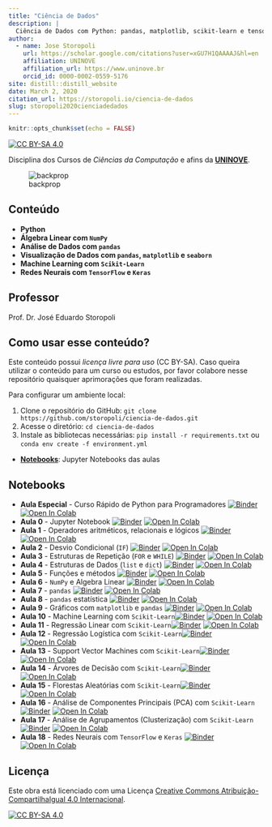 ```yaml
---
title: "Ciência de Dados"
description: |
  Ciência de Dados com Python: pandas, matplotlib, scikit-learn e tensorflow.
author:
  - name: Jose Storopoli
    url: https://scholar.google.com/citations?user=xGU7H1QAAAAJ&hl=en
    affiliation: UNINOVE
    affiliation_url: https://www.uninove.br
    orcid_id: 0000-0002-0559-5176
site: distill::distill_website
date: March 2, 2020
citation_url: https://storopoli.io/ciencia-de-dados
slug: storopoli2020cienciadedados
---
```


```r
knitr::opts_chunk$set(echo = FALSE)
```

<link rel="stylesheet" href="https://cdn.rawgit.com/jpswalsh/academicons/master/css/academicons.min.css"/>

[![CC BY-SA 4.0][cc-by-sa-shield]][cc-by-sa]

Disciplina dos Cursos de *Ciências da Computação* e afins da [**UNINOVE**](https://www.uninove.br).

![backprop](images/backpropagation.gif)

## Conteúdo

* **Python**
* **Álgebra Linear com `NumPy`**
* **Análise de Dados com `pandas`**
* **Visualização de Dados com `pandas`, `matplotlib` e `seaborn`**
* **Machine Learning com `Scikit-Learn`**
* **Redes Neurais com `TensorFlow` e `Keras`**

## Professor

Prof. Dr. José Eduardo Storopoli <a href="https://storopoli.io"><i class="fa fa-globe fa-lg"></i></a> <a href="http://lattes.cnpq.br/2281909649311607"><i class="ai ai-lattes ai-lg"></i></a> <a href="https://orcid.org/0000-0002-0559-5176"><i class="ai ai-orcid ai-lg"></i></a> <a href="mailto:josees@uni9.pro.br"><i class="fa fa-paper-plane fa-lg"></i></a>

## Como usar esse conteúdo?

Este conteúdo possui *licença livre para uso* (CC BY-SA). Caso queira utilizar o conteúdo para um curso ou estudos, por favor colabore nesse repositório quaisquer aprimorações que foram realizadas.

Para configurar um ambiente local:

1. Clone o repositório do GitHub: `git clone https://github.com/storopoli/ciencia-de-dados.git`
2. Acesse o diretório: `cd ciencia-de-dados`
3. Instale as bibliotecas necessárias: `pip install -r requirements.txt ` ou `conda env create -f environment.yml`

* **[Notebooks](https://github.com/storopoli/ciencia-de-dados/tree/master/notebooks)**: Jupyter Notebooks das aulas

## Notebooks

* **Aula Especial** - Curso Rápido de Python para Programadores [![Binder](https://mybinder.org/badge_logo.svg)](https://mybinder.org/v2/gh/storopoli/ciencia-de-dados/master?filepath=notebooks%2FAula_Especial_Python.ipynb) [![Open In Colab](https://colab.research.google.com/assets/colab-badge.svg)](https://colab.research.google.com/github/storopoli/ciencia-de-dados/blob/master/notebooks/Aula_Especial_Python.ipynb)
* **Aula 0** - Jupyter Notebook [![Binder](https://mybinder.org/badge_logo.svg)](https://mybinder.org/v2/gh/storopoli/ciencia-de-dados/master?filepath=notebooks%2FAula_0_Jupyter.ipynb) [![Open In Colab](https://colab.research.google.com/assets/colab-badge.svg)](https://colab.research.google.com/github/storopoli/ciencia-de-dados/blob/master/notebooks/Aula_0_Jupyter.ipynb)
* **Aula 1** - Operadores aritméticos, relacionais e lógicos [![Binder](https://mybinder.org/badge_logo.svg)](https://mybinder.org/v2/gh/storopoli/ciencia-de-dados/master?filepath=notebooks%2FAula_1_Operadores_Aritmeticos_Relacionais_e_Logicos.ipynb) [![Open In Colab](https://colab.research.google.com/assets/colab-badge.svg)](https://colab.research.google.com/github/storopoli/ciencia-de-dados/blob/master/notebooks/Aula_1_Operadores_Aritmeticos_Relacionais_e_Logicos.ipynb)
* **Aula 2** - Desvio Condicional (`IF`) [![Binder](https://mybinder.org/badge_logo.svg)](https://mybinder.org/v2/gh/storopoli/ciencia-de-dados/master?filepath=notebooks%2FAula_2_Desvio_Condicional_IF.ipynb) [![Open In Colab](https://colab.research.google.com/assets/colab-badge.svg)](https://colab.research.google.com/github/storopoli/ciencia-de-dados/blob/master/notebooks/Aula_2_Desvio_Condicional_IF.ipynb)
* **Aula 3** - Estruturas de Repetição (`FOR` e `WHILE`) [![Binder](https://mybinder.org/badge_logo.svg)](https://mybinder.org/v2/gh/storopoli/ciencia-de-dados/master?filepath=notebooks%2FAula_3_Estruturas_de_Repeticao.ipynb) [![Open In Colab](https://colab.research.google.com/assets/colab-badge.svg)](https://colab.research.google.com/github/storopoli/ciencia-de-dados/blob/master/notebooks/Aula_3_Estruturas_de_Repeticao.ipynb)
* **Aula 4** - Estruturas de Dados (`list` e `dict`) [![Binder](https://mybinder.org/badge_logo.svg)](https://mybinder.org/v2/gh/storopoli/ciencia-de-dados/master?filepath=notebooks%2FAula_4_Estrutura_de_Dados.ipynb) [![Open In Colab](https://colab.research.google.com/assets/colab-badge.svg)](https://colab.research.google.com/github/storopoli/ciencia-de-dados/blob/master/notebooks/Aula_4_Estrutura_de_Dados.ipynb)
* **Aula 5** - Funções e métodos [![Binder](https://mybinder.org/badge_logo.svg)](https://mybinder.org/v2/gh/storopoli/ciencia-de-dados/master?filepath=notebooks%2FAula_5_Metodos_e_Funcoes.ipynb) [![Open In Colab](https://colab.research.google.com/assets/colab-badge.svg)](https://colab.research.google.com/github/storopoli/ciencia-de-dados/blob/master/notebooks/Aula_5_Metodos_e_Funcoes.ipynb)
* **Aula 6** - `NumPy` e Algebra Linear [![Binder](https://mybinder.org/badge_logo.svg)](https://mybinder.org/v2/gh/storopoli/ciencia-de-dados/master?filepath=notebooks%2FAula_6_Numpy_Algebra_Linear.ipynb) [![Open In Colab](https://colab.research.google.com/assets/colab-badge.svg)](https://colab.research.google.com/github/storopoli/ciencia-de-dados/blob/master/notebooks/Aula_6_Numpy_Algebra_Linear.ipynb)
* **Aula 7** - `pandas` [![Binder](https://mybinder.org/badge_logo.svg)](https://mybinder.org/v2/gh/storopoli/ciencia-de-dados/master?filepath=notebooks%2FAula_7_pandas.ipynb) [![Open In Colab](https://colab.research.google.com/assets/colab-badge.svg)](https://colab.research.google.com/github/storopoli/ciencia-de-dados/blob/master/notebooks/Aula_7_pandas.ipynb)
* **Aula 8** - `pandas` estatística [![Binder](https://mybinder.org/badge_logo.svg)](https://mybinder.org/v2/gh/storopoli/ciencia-de-dados/master?filepath=notebooks%2FAula_8_pandas_estatistica.ipynb) [![Open In Colab](https://colab.research.google.com/assets/colab-badge.svg)](https://colab.research.google.com/github/storopoli/ciencia-de-dados/blob/master/notebooks/Aula_8_pandas_estatistica.ipynb)
* **Aula 9** - Gráficos com `matplotlib` e `pandas` [![Binder](https://mybinder.org/badge_logo.svg)](https://mybinder.org/v2/gh/storopoli/ciencia-de-dados/master?filepath=notebooks%2FAula_9_graficos.ipynb) [![Open In Colab](https://colab.research.google.com/assets/colab-badge.svg)](https://colab.research.google.com/github/storopoli/ciencia-de-dados/blob/master/notebooks/Aula_9_graficos.ipynb)
* **Aula 10** - Machine Learning com `Scikit-Learn`[![Binder](https://mybinder.org/badge_logo.svg)](https://mybinder.org/v2/gh/storopoli/ciencia-de-dados/master?filepath=notebooks%2FAula_10_Machine_Learning.ipynb) [![Open In Colab](https://colab.research.google.com/assets/colab-badge.svg)](https://colab.research.google.com/github/storopoli/ciencia-de-dados/blob/master/notebooks/Aula_10_Machine_Learning.ipynb)
* **Aula 11** - Regressão Linear com `Scikit-Learn`[![Binder](https://mybinder.org/badge_logo.svg)](https://mybinder.org/v2/gh/storopoli/ciencia-de-dados/master?filepath=notebooks%2FAula_11_Regressao_Linear.ipynb) [![Open In Colab](https://colab.research.google.com/assets/colab-badge.svg)](https://colab.research.google.com/github/storopoli/ciencia-de-dados/blob/master/notebooks/Aula_11_Regressao_Linear.ipynb)
* **Aula 12** - Regressão Logística com `Scikit-Learn`[![Binder](https://mybinder.org/badge_logo.svg)](https://mybinder.org/v2/gh/storopoli/ciencia-de-dados/master?filepath=notebooks%2FAula_12_Regressao_Logistica.ipynb) [![Open In Colab](https://colab.research.google.com/assets/colab-badge.svg)](https://colab.research.google.com/github/storopoli/ciencia-de-dados/blob/master/notebooks/Aula_12_Regressao_Logistica.ipynb)
* **Aula 13** - Support Vector Machines com `Scikit-Learn`[![Binder](https://mybinder.org/badge_logo.svg)](https://mybinder.org/v2/gh/storopoli/ciencia-de-dados/master?filepath=notebooks%2FAula_13_Support_Vector_Machines.ipynb) [![Open In Colab](https://colab.research.google.com/assets/colab-badge.svg)](https://colab.research.google.com/github/storopoli/ciencia-de-dados/blob/master/notebooks/Aula_13_Support_Vector_Machines.ipynb)
* **Aula 14** - Árvores de Decisão com `Scikit-Learn`[![Binder](https://mybinder.org/badge_logo.svg)](https://mybinder.org/v2/gh/storopoli/ciencia-de-dados/master?filepath=notebooks%2FAula_14_Arvores_de_Decisao.ipynb) [![Open In Colab](https://colab.research.google.com/assets/colab-badge.svg)](https://colab.research.google.com/github/storopoli/ciencia-de-dados/blob/master/notebooks/Aula_14_Arvores_de_Decisao.ipynb)
* **Aula 15** - Florestas Aleatórias com `Scikit-Learn`[![Binder](https://mybinder.org/badge_logo.svg)](https://mybinder.org/v2/gh/storopoli/ciencia-de-dados/master?filepath=notebooks%2FAula_15_Florestas_Aleatorias.ipynb) [![Open In Colab](https://colab.research.google.com/assets/colab-badge.svg)](https://colab.research.google.com/github/storopoli/ciencia-de-dados/blob/master/notebooks/Aula_15_Florestas_Aleatorias.ipynb)
* **Aula 16** - Análise de Componentes Principais (PCA) com `Scikit-Learn`[![Binder](https://mybinder.org/badge_logo.svg)](https://mybinder.org/v2/gh/storopoli/ciencia-de-dados/master?filepath=notebooks%2FAula_16_Analise_de_Componentes_Principais.ipynb) [![Open In Colab](https://colab.research.google.com/assets/colab-badge.svg)](https://colab.research.google.com/github/storopoli/ciencia-de-dados/blob/master/notebooks/Aula_16_Analise_de_Componentes_Principais.ipynb)
* **Aula 17** - Análise de Agrupamentos (Clusterização) com `Scikit-Learn`[![Binder](https://mybinder.org/badge_logo.svg)](https://mybinder.org/v2/gh/storopoli/ciencia-de-dados/master?filepath=notebooks%2FAula_17_Clusterizacao.ipynb) [![Open In Colab](https://colab.research.google.com/assets/colab-badge.svg)](https://colab.research.google.com/github/storopoli/ciencia-de-dados/blob/master/notebooks/Aula_17_Clusterizacao.ipynb)
* **Aula 18** - Redes Neurais com `TensorFlow` e `Keras` [![Binder](https://mybinder.org/badge_logo.svg)](https://mybinder.org/v2/gh/storopoli/ciencia-de-dados/master?filepath=notebooks%2FAula_18_Redes_Neurais_com_TensorFlow.ipynb) [![Open In Colab](https://colab.research.google.com/assets/colab-badge.svg)](https://colab.research.google.com/github/storopoli/ciencia-de-dados/blob/master/notebooks/Aula_18_Redes_Neurais_com_TensorFlow.ipynb)

## Licença

Este obra está licenciado com uma Licença
[Creative Commons Atribuição-CompartilhaIgual 4.0 Internacional][cc-by-sa].

[![CC BY-SA 4.0][cc-by-sa-image]][cc-by-sa]

[cc-by-sa]: http://creativecommons.org/licenses/by-sa/4.0/
[cc-by-sa-image]: https://licensebuttons.net/l/by-sa/4.0/88x31.png
[cc-by-sa-shield]: https://img.shields.io/badge/License-CC%20BY--SA%204.0-lightgrey.svg
